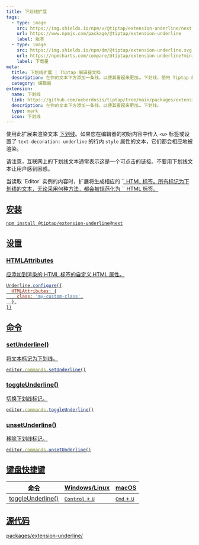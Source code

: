 ```yaml
---
title: 下划线扩展
tags:
  - type: image
    src: https://img.shields.io/npm/v/@tiptap/extension-underline/next?label=版本
    url: https://www.npmjs.com/package/@tiptap/extension-underline
    label: 版本
  - type: image
    src: https://img.shields.io/npm/dm/@tiptap/extension-underline.svg
    url: https://npmcharts.com/compare/@tiptap/extension-underline?minimal=true
    label: 下载量
meta:
  title: 下划线扩展 | Tiptap 编辑器文档
  description: 在你的文本下方添加一条线，以使其看起来更加… 下划线，使用 Tiptap 的… 下划线扩展。更多内容请查看文档！
  category: 编辑器
extension:
  name: 下划线
  link: https://github.com/ueberdosis/tiptap/tree/main/packages/extension-underline
  description: 在你的文本下方添加一条线，以使其看起来更加… 下划线。
  type: mark
  icon: 下划线
---
```



使用此扩展来渲染文本 <u>下划线</u>。如果您在编辑器的初始内容中传入 `<u>` 标签或设置了 `text-decoration: underline` 的行内 `style` 属性的文本，它们都会相应地被渲染。

请注意，互联网上的下划线文本通常表示这是一个可点击的链接。不要用下划线文本让用户感到困惑。

<Callout title="限制" variant="default">
    当读取 `Editor` 实例的内容时，扩展将生成相应的 `<u>` HTML 标签。所有标记为下划线的文本，无论采用何种方法，都会被规范化为 `<u>` HTML 标签。
</Callout>

<CodeDemo path="/Marks/Underline" />

## 安装

```bash
npm install @tiptap/extension-underline@next
```

## 设置

### HTMLAttributes

应添加到渲染的 HTML 标签的自定义 HTML 属性。

```js
Underline.configure({
  HTMLAttributes: {
    class: 'my-custom-class',
  },
})
```

## 命令

### setUnderline()

将文本标记为下划线。

```js
editor.commands.setUnderline()
```

### toggleUnderline()

切换下划线标记。

```js
editor.commands.toggleUnderline()
```

### unsetUnderline()

移除下划线标记。

```js
editor.commands.unsetUnderline()
```

## 键盘快捷键

| 命令               | Windows/Linux                     | macOS                         |
| ----------------- | --------------------------------- | ----------------------------- |
| toggleUnderline() | <kbd>Control</kbd> + <kbd>U</kbd> | <kbd>Cmd</kbd> + <kbd>U</kbd> |

## 源代码

[packages/extension-underline/](https://github.com/ueberdosis/tiptap/blob/main/packages/extension-underline/)